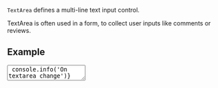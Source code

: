 
`TextArea` defines a multi-line text input control.

TextArea is often used in a form, to collect user inputs like comments or reviews.

## Example

<Playground>
  <block.S>
    <TextArea
      name="name"
      placeholder="Simple text-area"
      onChange={() => console.info('On textarea change')}
      priority="secondary"
      resize
    />
  </block.S>
</Playground>

## Priorities

Primary and danger priorities are should be used to focus user attention.

<Playground direction="horizontal">
  <block.L>
    <TextArea
      name="name"
      placeholder="Primary"
      onChange={() => console.info('On textarea change')}
      priority="primary"
    />
  </block.L>
  <block.L>
    <TextArea
      name="name"
      placeholder="Error"
      value="Error"
      onChange={() => console.info('On textarea change')}
      priority="danger"
    />
  </block.L>
</Playground>

Secondary and default priority should be used as a default priority.

<Playground direction="horizontal">
  <block.S>
    <TextArea
      name="name"
      placeholder="Primary"
      onChange={() => console.info('On textarea change')}
      priority="secondary"
    />
  </block.S>
  <block.S>
    <TextArea
      name="name"
      placeholder="Default"
      onChange={() => console.info('On textarea change')}
      priority="default"
    />
  </block.S>
</Playground>

## Disabled

This Boolean attribute indicates that the user cannot interact with the control.
If this attribute is not specified, the control inherits its setting from the containing element;
if there is no containing element when the disabled attribute is set, the control is enabled.

<Playground>
  <block.L>
    <TextArea name="name" placeholder="Disabled" priority="default" disabled />
  </block.L>
  <block.L>
    <TextArea
      name="name"
      value="Lorem ipsum dolor sit amet, consectetur adipiscing elit. 
      Phasellus convallis lacus non est porta interdum."
      priority="default"
      disabled
      resize
    />
  </block.L>
</Playground>

## Resize

The resize property defines if (and how) an element is resizable by the user.

<Playground>
  <block.L style={{ marginBottom: '60px' }}>
    <TextArea
      name="name"
      placeholder="Here, the user can resize both the height and width"
      onChange={() => console.info('On textarea change')}
      priority="primary"
      rows={5}
      resize
    />
  </block.L>
  <block.L style={{ marginBottom: '40px' }}>
    <TextArea
      name="name"
      placeholder="Oops! You can't resize this textarea"
      onChange={() => console.info('On textarea change')}
      priority="primary"
    />
  </block.L>
</Playground>

## Cols, rows and wrap

TextArea size can be controlled with number of cols and rows.

### cols

The visible width of the text control, in average character widths.
If it is specified, it must be a positive integer. If it is not specified, the default value is 20.

### rows

The number of visible text lines for the control.

### wrap

Indicates how the control wraps text.
Possible values are:

- hard: The browser automatically inserts line breaks, so that each line has no more than the width of the control;
  the cols attribute must also be specified for this to take effect.

- soft: The browser ensures that all line breaks in the value consist of a CR+LF pair,
  but does not insert any additional line breaks.

- off : Like soft but changes appearance to white-space: pre so line segments exceeding cols are not wrapped
  and the textarea becomes horizontally scrollable.

<Playground>
  <block.L>
    <TextArea
      name="name"
      placeholder="Hey! Here is 20 cols and it's wrapp off"
      onChange={() => console.info('On textarea change')}
      priority="primary"
      cols={20}
      wrap="off"
    />
  </block.L>
  <block.L>
    <TextArea
      name="name"
      placeholder="Oops! Textarea consists only 3 rows"
      onChange={() => console.info('On textarea change')}
      priority="primary"
      rows={3}
    />
  </block.L>
</Playground>

## Sizes

Size controlled by the `component-level` block property not from the props.

<Playground>
  <block.S>
    <TextArea
      name="name"
      placeholder="Primary"
      onChange={() => console.info('On textarea change')}
      priority="primary"
    />
  </block.S>
  <block.M>
    <TextArea
      name="name"
      placeholder="Primary"
      onChange={() => console.info('On textarea change')}
      priority="primary"
    />
  </block.M>
  <block.L>
    <TextArea
      name="name"
      placeholder="Primary"
      onChange={() => console.info('On textarea change')}
      priority="primary"
    />
  </block.L>
  <block.XL>
    <TextArea
      name="name"
      placeholder="Primary"
      onChange={() => console.info('On textarea change')}
      priority="primary"
    />
  </block.XL>
</Playground>

### Container

TextArea can be placed inside the container. TextArea width is equal to container size.

<Playground direction="horizontal">
  <block.S>
    <TextArea
      name="name"
      placeholder="Primary"
      onChange={() => console.info('On textarea change')}
      priority="primary"
    />
  </block.S>
  <block.L>
    <TextArea
      name="name"
      placeholder="Primary"
      onChange={() => console.info('On textarea change')}
      priority="primary"
    />
  </block.L>
</Playground>

### Props

| Name          | Type                                                           | Default       | Description                                                                              |
| ------------- | -------------------------------------------------------------- | ------------- | ---------------------------------------------------------------------------------------- |
| `cols`        | `number`                                                       |               | Number of cols to display                                                                |
| `disabled`    | `boolean`                                                      | `null`        | HTML disabled attribute                                                                  |
| `maxLength`   | `number`                                                       |               | The maxlength attribute specifies the maximum length (in characters)                     |
| `minLength`   | `number`                                                       |               | The minlength attribute specifies the maximum length (in characters)                     |
| `name`        | `string`                                                       |               | Name attribute specifies a name of the text-area                                         |
| `onChange`    | `(e: React.ChangeEvent<HTMLInputElement>) => unknown`          |               | Callback when user text-area                                                             |
| `onKeyDown`   | `(event: React.KeyboardEvent<HTMLTextAreaElement>) => unknown` |               | Callback when user text-area                                                             |
| `overflow`    | `boolean`                                                      |               | The overflow property specifies what should happen if content overflows an element's box |
| `placeholder` | `string`                                                       |               | The placeholder represents the placeholder text                                          |
| `priority`    | `string`                                                       | `'secondary'` | Priority prop to style TextArea component                                                |
| `resize`      | `string`                                                       |               | The resize property defines if (and how) an element is resizable by the user             |
| `row`         | `number`                                                       |               | Number of rows to display                                                                |
| `value`       | `HTMLInputElement['value']`                                    | `null`        | Value of text-area field                                                                 |
| `wrap`        | `string`                                                       |               | The wrap attribute specifies how the text in a text area is to be wrapped                |
| `...`         | `HTMLInputElement`                                             | `{}`          | Other props are inherited from `HTMLInputElement`                                        |
